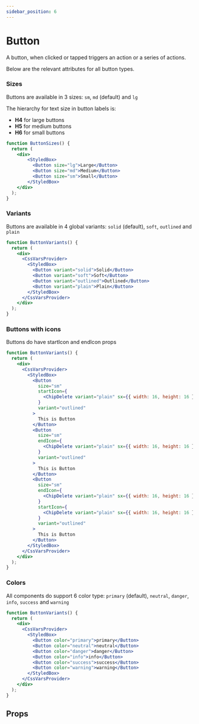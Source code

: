 ```yaml
---
sidebar_position: 6
---
```



# Button

A button, when clicked or tapped triggers an action or a series of actions.

Below are the relevant attributes for all button types.

### Sizes

Buttons are available in 3 sizes: `sm`, `md` (default) and `lg`

The hierarchy for text size in button labels is:

- **H4** for large buttons
- **H5** for medium buttons
- **H6** for small buttons

```jsx live
function ButtonSizes() {
  return (
    <div>
        <StyledBox>
          <Button size="lg">Large</Button>
          <Button size="md">Medium</Button>
          <Button size="sm">Small</Button>
        </StyledBox>
    </div>
  );
}
```

### Variants

Buttons are available in 4 global variants: `solid` (default), `soft`, `outlined` and `plain`

```jsx live
function ButtonVariants() {
  return (
    <div>
      <CssVarsProvider>
        <StyledBox>
          <Button variant="solid">Solid</Button>
          <Button variant="soft">Soft</Button>
          <Button variant="outlined">Outlined</Button>
          <Button variant="plain">Plain</Button>
        </StyledBox>
      </CssVarsProvider>
    </div>
  );
}
```

### Buttons with icons

Buttons do have startIcon and endIcon props

```jsx live
function ButtonVariants() {
  return (
    <div>
      <CssVarsProvider>
        <StyledBox>
          <Button
            size="sm"
            startIcon={
              <ChipDelete variant="plain" sx={{ width: 16, height: 16 }} />
            }
            variant="outlined"
          >
            This is Button
          </Button>
          <Button
            size="sm"
            endIcon={
              <ChipDelete variant="plain" sx={{ width: 16, height: 16 }} />
            }
            variant="outlined"
          >
            This is Button
          </Button>
          <Button
            size="sm"
            endIcon={
              <ChipDelete variant="plain" sx={{ width: 16, height: 16 }} />
            }
            startIcon={
              <ChipDelete variant="plain" sx={{ width: 16, height: 16 }} />
            }
            variant="outlined"
          >
            This is Button
          </Button>
        </StyledBox>
      </CssVarsProvider>
    </div>
  );
}
```

### Colors

All components do support 6 color type: `primary` (default), `neutral`, `danger`, `info`, `success` and `warning`

```jsx live
function ButtonVariants() {
  return (
    <div>
      <CssVarsProvider>
        <StyledBox>
          <Button color="primary">primary</Button>
          <Button color="neutral">neutral</Button>
          <Button color="danger">danger</Button>
          <Button color="info">info</Button>
          <Button color="success">success</Button>
          <Button color="warning">warning</Button>
        </StyledBox>
      </CssVarsProvider>
    </div>
  );
}
```

## Props

<PropsTable name="Button" />
